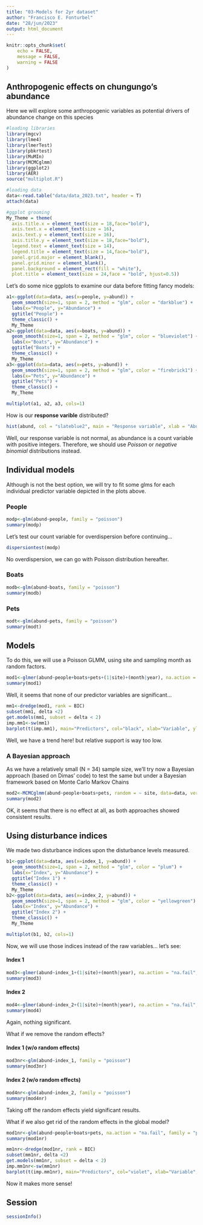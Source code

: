 ```yaml
---
title: "03-Models for 2yr dataset"
author: "Francisco E. Fonturbel"
date: "28/jun/2023"
output: html_document
---
```


```r
knitr::opts_chunk$set(
	echo = FALSE,
	message = FALSE,
	warning = FALSE
)
```

## Anthropogenic effects on chungungo's abundance

Here we will explore some anthropogenic variables as potential drivers of abundance change on this species

```r
#loading libraries
library(mgcv)
library(lme4)
library(lmerTest)
library(pbkrtest)
library(MuMIn)
library(MCMCglmm)
library(ggplot2)
library(AER)
source("multiplot.R")

#loading data
data<-read.table("data/data_2023.txt", header = T)
attach(data)

#ggplot grooming
My_Theme = theme(
  axis.title.x = element_text(size = 18,face="bold"),
  axis.text.x = element_text(size = 16),
  axis.text.y = element_text(size = 16),
  axis.title.y = element_text(size = 18,face="bold"),
  legend.text = element_text(size = 14),
  legend.title = element_text(size = 14,face="bold"),
  panel.grid.major = element_blank(),
  panel.grid.minor = element_blank(),
  panel.background = element_rect(fill = "white"),
  plot.title = element_text(size = 24,face = "bold", hjust=0.5))
```

Let's do some nice ggplots to examine our data before fitting fancy models:

```r
a1<-ggplot(data=data, aes(x=people, y=abund)) +
  geom_smooth(size=1, span = 2, method = "glm", color = "darkblue") +
  labs(x="People", y="Abundance") +
  ggtitle("People") +
  theme_classic() +
  My_Theme
a2<-ggplot(data=data, aes(x=boats, y=abund)) +
  geom_smooth(size=1, span = 2, method = "glm", color = "blueviolet") +
  labs(x="Boats", y="Abundance") +
  ggtitle("Boats") +
  theme_classic() +
  My_Theme
a3<-ggplot(data=data, aes(x=pets, y=abund)) +
  geom_smooth(size=1, span = 2, method = "glm", color = "firebrick1") +
  labs(x="Pets", y="Abundance") +
  ggtitle("Pets") +
  theme_classic() +
  My_Theme

multiplot(a1, a2, a3, cols=1)
```


How is our **response varible** distributed?

```r
hist(abund, col = "slateblue2", main = "Response variable", xlab = "Abundance", ylab = "Frequency")
```

Well, our response variable is not normal, as abundance is a count variable with positive integers. Therefore, we should use _Poisson_ or _negative binomial_ distributions instead.


## Individual models

Although is not the best option, we will try to fit some glms for each individual predictor variable depicted in the plots above.

### People
```r
modp<-glm(abund~people, family = "poisson")
summary(modp)
```

Let's test our count variable for overdispersion before continuing...

```r
dispersiontest(modp)
```

No overdispersion, we can go with Poisson distribution hereafter.

### Boats
```r
modb<-glm(abund~boats, family = "poisson")
summary(modb)
```

### Pets
```r
modt<-glm(abund~pets, family = "poisson")
summary(modt)
```


## Models

To do this, we will use a Poisson GLMM, using site and sampling month as random factors.

```r
mod1<-glmer(abund~people+boats+pets+(1|site)+(month|year), na.action = "na.fail", family = "poisson")
summary(mod1)
```

Well, it seems that none of our predictor variables are significant... 

```r
mm1<-dredge(mod1, rank = BIC)
subset(mm1, delta <2)
get.models(mm1, subset = delta < 2)
imp.mm1<-sw(mm1)
barplot(t(imp.mm1), main="Predictors", col="black", xlab="Variable", ylab="Relative support")
```

Well, we have a trend here! but relative support is way too low.


### A Bayesian approach

As we have a relatively small (N = 34) sample size, we'll try now a Bayesian approach (based on Dimas' code) to test the same but under a Bayesian framework based on Monte Carlo Markov Chains

```r
mod2<-MCMCglmm(abund~people+boats+pets, random = ~ site, data=data, verbose = FALSE, family = "poisson")
summary(mod2)
```

OK, it seems that there is no effect at all, as both approaches showed consistent results.


## Using disturbance indices

We made two disturbance indices upon the disturbance levels measured.

```r
b1<-ggplot(data=data, aes(x=index_1, y=abund)) +
  geom_smooth(size=1, span = 2, method = "glm", color = "plum") +
  labs(x="Index", y="Abundance") +
  ggtitle("Index 1") +
  theme_classic() +
  My_Theme
b2<-ggplot(data=data, aes(x=index_2, y=abund)) +
  geom_smooth(size=1, span = 2, method = "glm", color = "yellowgreen") +
  labs(x="Index", y="Abundance") +
  ggtitle("Index 2") +
  theme_classic() +
  My_Theme

multiplot(b1, b2, cols=1)
```


Now, we will use those indices instead of the raw variables... let's see:

#### Index 1

```r
mod3<-glmer(abund~index_1+(1|site)+(month|year), na.action = "na.fail", family = "poisson")
summary(mod3)
```

#### Index 2

```r
mod4<-glmer(abund~index_2+(1|site)+(month|year), na.action = "na.fail", family = "poisson")
summary(mod4)
```

Again, nothing significant.

What if we remove the random effects?


#### Index 1 (w/o random effects)

```r
mod3nr<-glm(abund~index_1, family = "poisson")
summary(mod3nr)
```

#### Index 2 (w/o random effects)

```r
mod4nr<-glm(abund~index_2, family = "poisson")
summary(mod4nr)
```

Taking off the random effects yield significant results.

What if we also get rid of the random effects in the global model?

```r
mod1nr<-glm(abund~people+boats+pets, na.action = "na.fail", family = "poisson")
summary(mod1nr)
```

```r
mm1nr<-dredge(mod1nr, rank = BIC)
subset(mm1nr, delta <2)
get.models(mm1nr, subset = delta < 2)
imp.mm1nr<-sw(mm1nr)
barplot(t(imp.mm1nr), main="Predictors", col="violet", xlab="Variable", ylab="Relative support")
```
Now it makes more sense!

## Session

```r
sessionInfo()
```